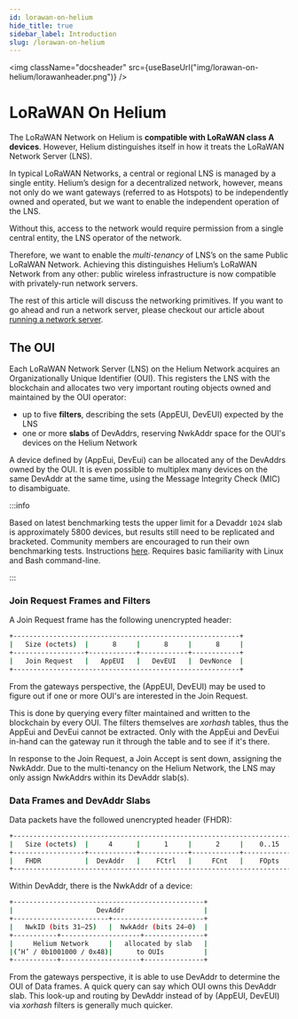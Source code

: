 ```yaml
---
id: lorawan-on-helium
hide_title: true
sidebar_label: Introduction
slug: /lorawan-on-helium
---
```



<img
  className="docsheader"
  src={useBaseUrl("img/lorawan-on-helium/lorawanheader.png")}
/>

# LoRaWAN On Helium

The LoRaWAN Network on Helium is **compatible with LoRaWAN class A devices**.
However, Helium distinguishes itself in how it treats the LoRaWAN Network Server
(LNS).

In typical LoRaWAN Networks, a central or regional LNS is managed by a single
entity. Helium’s design for a decentralized network, however, means not only do
we want gateways (referred to as Hotspots) to be independently owned and
operated, but we want to enable the independent operation of the LNS.

Without this, access to the network would require permission from a single
central entity, the LNS operator of the network.

Therefore, we want to enable the _multi-tenancy_ of LNS’s on the same Public
LoRaWAN Network. Achieving this distinguishes Helium’s LoRaWAN Network from any
other: public wireless infrastructure is now compatible with privately-run
network servers.

The rest of this article will discuss the networking primitives. If you want to
go ahead and run a network server, please checkout our article about
[running a network server](/use-the-network/run-a-network-server).

## The OUI

Each LoRaWAN Network Server (LNS) on the Helium Network acquires an
Organizationally Unique Identifier (OUI). This registers the LNS with the
blockchain and allocates two very important routing objects owned and maintained
by the OUI operator:

- up to five **filters**, describing the sets (AppEUI, DevEUI) expected by the
  LNS
- one or more **slabs** of DevAddrs, reserving NwkAddr space for the OUI's
  devices on the Helium Network

A device defined by (AppEui, DevEui) can be allocated any of the DevAddrs owned
by the OUI. It is even possible to multiplex many devices on the same DevAddr at
the same time, using the Message Integrity Check (MIC) to disambiguate.

:::info

Based on latest benchmarking tests the upper limit for a Devaddr `1024` slab is
approximately 5800 devices, but results still need to be replicated and
bracketed. Community members are encouraged to run their own benchmarking tests.
Instructions
[here](https://docs.helium.com/use-the-network/run-a-network-server/router-benchmarking).
Requires basic familiarity with Linux and Bash command-line.

:::

### Join Request Frames and Filters

A Join Request frame has the following unencrypted header:

```bash
+---------------------------------------------------------+
|   Size (octets)  |      8     |      8     |      8     |
+------------------+------------+------------+------------+
|   Join Request   |   AppEUI   |   DevEUI   |  DevNonce  |
+---------------------------------------------------------+
```

From the gateways perspective, the (AppEUI, DevEUI) may be used to figure out if
one or more OUI's are interested in the Join Request.

This is done by querying every filter maintained and written to the blockchain
by every OUI. The filters themselves are _xorhash_ tables, thus the AppEui and
DevEui cannot be extracted. Only with the AppEui and DevEui in-hand can the
gateway run it through the table and to see if it's there.

In response to the Join Request, a Join Accept is sent down, assigning the
NwkAddr. Due to the multi-tenancy on the Helium Network, the LNS may only assign
NwkAddrs within its DevAddr slab(s).

### Data Frames and DevAddr Slabs

Data packets have the followed unencrypted header (FHDR):

```bash
+----------------------------------------------------------------------+
|   Size (octets)  |     4      |      1     |      2     |    0..15   |
+------------------+------------+------------+------------+------------+
|   FHDR           |  DevAddr   |    FCtrl   |     FCnt   |    FOpts   |
+----------------------------------------------------------------------+
```

Within DevAddr, there is the NwkAddr of a device:

```bash
+------------------------------------------------+
|                     DevAddr                    |
+------------------------+-----------------------+
|   NwkID (bits 31–25)   |  NwkAddr (bits 24–0)  |
+-----------+--------------------+---------------+
|     Helium Network     |   allocated by slab   |
|(‘H’ / 0b1001000 / 0x48)|      to OUIs          |
+-----------+--------------------+---------------+
```

From the gateways perspective, it is able to use DevAddr to determine the OUI of
Data frames. A quick query can say which OUI owns this DevAddr slab. This
look-up and routing by DevAddr instead of by \(AppEUI, DevEUI\) via _xorhash_
filters is generally much quicker.
